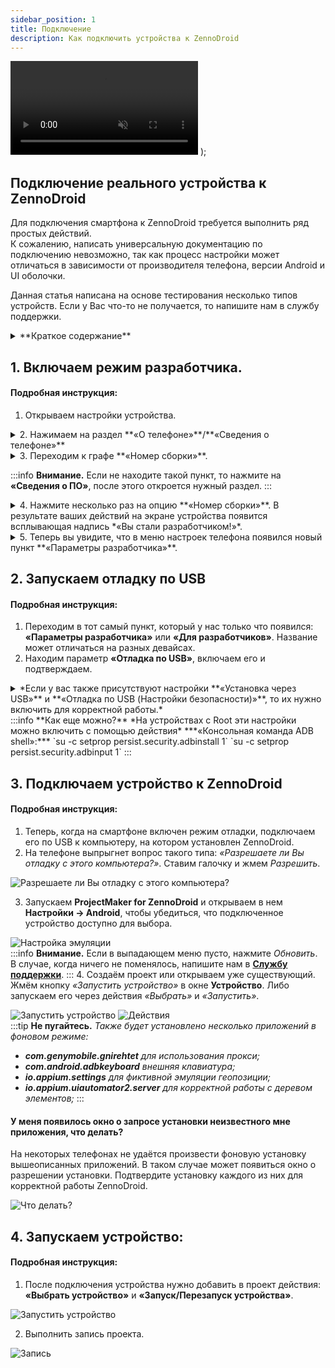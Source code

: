 ```yaml
---
sidebar_position: 1
title: Подключение
description: Как подключить устройства к ZennoDroid
---
```


  <video controls playsInline muted preload="auto" className='docsVideo'>
    <source src={source} type="video/mp4" />
</video>
);  

## Подключение реального устройства к ZennoDroid  

Для подключения смартфона к ZennoDroid требуется выполнить ряд простых действий.  
К сожалению, написать универсальную документацию по подключению невозможно, так как процесс настройки может отличаться в зависимости от производителя телефона, версии Android и UI оболочки.

Данная статья написана на основе тестирования несколько типов устройств. Если у Вас что-то не получается, то напишите нам в службу поддержки.  

<details>
<summary>**Краткое содержание**</summary>
<!--All you need is a blank line-->

    + Входим в режим разработчика.
    + Запускаем отладку по USB.  
    + Подключаемся к ZennoDroid.  
    + Запуск устройства.
</details>   

## 1. Включаем режим разработчика.  
#### Подробная инструкция:  

1. Открываем настройки устройства.  
 
<details>
<summary>2. Нажимаем на раздел **«О телефоне»**/**«Сведения о телефоне»**</summary>  

![Сведения о телефоне](./assets/devices_pic1.png) 
</details>   

<details>
<summary>3. Переходим к графе **«Номер сборки»**.</summary>  

![Сведения о ПО](./assets/devices_pic2.png) 
</details> 

:::info **Внимание.**
Если не находите такой пункт, то нажмите на **«Сведения о ПО»**, после этого откроется нужный раздел.
:::

<details>
<summary>4. Нажмите несколько раз на опцию **«Номер сборки»**. В результате ваших действий на экране устройства появится всплывающая надпись *«Вы стали разработчиком!»*.</summary>  

![Номер сборки](./assets/devices_pic3.png) ![Вы стали разработчиком](./assets/devices_pic4.png) 
</details> 
  
<details>
<summary>5. Теперь вы увидите, что в меню настроек телефона появился новый пункт **«Параметры разработчика»**.</summary>  

![Параметры разработчика](./assets/devices_pic5.png)  
</details>
 
## 2. Запускаем отладку по USB  
#### Подробная инструкция:  

1. Переходим в тот самый пункт, который у нас только что появился: **«Параметры разработчика»** или **«Для разработчиков»**. Название может отличаться на разных девайсах.  
2. Находим параметр **«Отладка по USB»**, включаем его и подтверждаем.  
<details>
<summary>*Если у вас также присутствуют настройки **«Установка через USB»** и **«Отладка по USB (Настройки безопасности)»**, то их нужно включить для корректной работы.*</summary>  

![Отладка по USB](./assets/devices_pic6.png) ![Установка через USB](./assets/devices_pic7.png)
</details>   
:::info **Как еще можно?**
*На устройствах с Root эти настройки можно включить c помощью действия*  
***«Консольная команда ADB shell»:***   
`su -c setprop persist.security.adbinstall 1`    
`su -c setprop persist.security.adbinput 1`
::: 

## 3. Подключаем устройство к ZennoDroid 
#### Подробная инструкция:  

1. Теперь, когда на смартфоне включен режим отладки, подключаем его по USB к компьютеру, на котором установлен ZennoDroid.  
2. На телефоне выпрыгнет вопрос такого типа: *«Разрешаете ли Вы отладку с этого компьютера?»*. Ставим галочку и жмем *Разрешить*.  

![Разрешаете ли Вы отладку с этого компьютера?](./assets/devices_pic8.png)  

3. Запускаем **ProjectMaker for ZennoDroid** и открываем в нем **Настройки → Android**, чтобы убедиться, что подключенное устройство доступно для выбора.    

![Настройка эмуляции](./assets/devices_pic9.png)  
:::info **Внимание.**
Если в выпадающем меню пусто, нажмите *Обновить*. В случае, когда ничего не поменялось, напишите нам в [**Службу поддержки**](https://helpdesk.zennolab.com/ru).
:::
4. Создаём проект или открываем уже существующий. Жмём кнопку *«Запустить устройство»* в окне **Устройство**. Либо запускаем его через действия *«Выбрать»* и *«Запустить»*.  

![Запустить устройство](./assets/devices_pic10.png) ![Действия](./assets/devices_pic11.png)  
:::tip **Не пугайтесь.**
 *Также будет установлено несколько приложений в фоновом режиме:*  
- ***com.genymobile.gnirehtet** для использования прокси;*  
- ***com.android.adbkeyboard** внешняя клавиатура;*  
- ***io.appium.settings** для фиктивной эмуляции геопозиции;*  
- ***io.appium.uiautomator2.server** для корректной работы с деревом элементов;*
:::
>  

#### У меня появилось окно о запросе установки неизвестного мне приложения, что делать?  

На некоторых телефонах не удаётся произвести фоновую установку вышеописанных приложений. В таком случае может появиться окно о разрешении установки. Подтвердите установку каждого из них для корректной работы ZennoDroid.

![Что делать?](./assets/devices_pic12.png)  

## 4. Запускаем устройство:  
#### Подробная инструкция:   

1. После подключения устройства нужно добавить в проект действия:  
**«Выбрать устройство»** и **«Запуск/Перезапуск устройства»**.

![Запустить устройство](./assets/start_pic1.png)  

2. Выполнить запись проекта.     

![Запись](./assets/start_pic2.png) 

